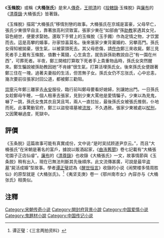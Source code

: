 《'''玉條脫'''》或稱《'''大桶张氏'''》是宋人[[傳奇_(小說)|傳奇]]，[[王明清|王明清]]的《[[投轄錄|投轄錄]]·玉條脫》與[[廉布|廉布]]的《[[清尊錄|清尊錄]]·大桶張氏》皆著錄。

《玉條脫》描寫“大桶張氏”移情別戀的故事。大桶張氏在京城是富豪，父母早亡，張氏少東很早自主，靠著放高利贷致富。張家少東在“如部曲”孫[[助教|助教]]家遇其女兒，容色絕世，便要求娶她。還取下手臂上的玉條脫（玉手鐲）作為定情之物，才饮罢而去。這是高攀的婚事，孙家惊喜莫名。後來張家少東背棄婚約、另攀高門。孫氏女得知被拋棄，很生氣，以被蒙頭死去。其父母悲傷，請[[仵作|仵作]]鄭三來收屍。鄭三見死者手上戴有玉條脫，值數十萬錢，心生貪念，就告訴孫助教說自己“有一園在州西”，可葬死者。半夜，鄭三開棺打算取下死者手上貴重物品時，孫氏女突然醒來。鄭生騙說被孫助教因她“不肯嫁”很生氣，打算活埋孫氏女。後來孫氏女便跟著鄭三住在一塊，過著夫妻般的生活，但苦無子女。孫氏女仍不忘张氏，心中忿恚，幾次要前往張家討回公道，都被鄭三勸阻。

[[崇寧|崇寧]]元年鄭三離家去[[永安|永安]]服役，臨行前叫鄭母要看好媳婦，別讓她出門。一日孫氏女趁鄭母午睡，一個人租車去張家，見到少東大罵他是愛情騙子。少東以為見鬼，嚇了一跳，孫氏女曳其衣且哭且骂，兩人一直拉扯，最後孫氏女被張氏推倒，仆地而死。此事驚動官府，鄭三以盜發墳墓被[[流放|流放]]，不久遇赦。張家少東被處以[[杖刑|杖刑]]，又因驚嚇過度，死獄中。

==評價==
《玉条脱》這篇故事可能有真實成份，文中说:“是时吴拭顾道尹京云。”，而且“大桶張氏”在宋朝是著名的富戶，據說以販酒起家，《[[曲洧舊聞|曲洧舊聞]]》卷七記載有“大桶張宅園子正店仙睿”。[[廉布|廉布]]的《[[清尊錄|清尊錄]]》也收錄《大桶張氏》一文，故事情節與《玉条脱》稍有出入，現在已無法判斷其先後順序。此文流傳甚廣，可說是最早[[盗墓|盗墓]]“屍活成婚”型故事。學者[[谭正璧|谭正璧]]認為《[[醒世恒言|醒世恒言]]》收錄的小说《闹樊楼多情周胜仙》的原型就是《大桶张氏》。<ref>谭正璧：《三言两拍资料》</ref>《夷坚支庚》卷一《鄂州南市女》內容亦与《大桶张氏》相类似。

==注釋==
{{reflist}}

[[Category:宋朝传奇小说|Category:宋朝传奇小说]]
[[Category:開封府背景小說|Category:開封府背景小說]]
[[Category:中国爱情小说|Category:中国爱情小说]]
[[Category:鬼題材小說|Category:鬼題材小說]]
[[Category:中国传记小说|Category:中国传记小说]]